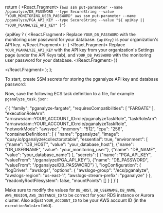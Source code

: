   return (
    <React.Fragment>
      <CodeBlock>
        {`aws ssm put-parameter --name /pganalyze/DB_PASSWORD --type SecureString --value "YOUR_MONITORING_USER_PASSWORD"
aws ssm put-parameter --name /pganalyze/PGA_API_KEY --type SecureString --value "${
            apiKey || "YOUR_PGANALYZE_API_KEY"
          }"`}
      </CodeBlock>
      <p>
        {apiKey ? (
          <React.Fragment>
            Replace <code>YOUR_DB_PASSWORD</code> with the monitoring user
            password for your database. <code>{apiKey}</code> is your
            organization's API key.
          </React.Fragment>
        ) : (
          <React.Fragment>
            Replace <code>YOUR_PGANALYZE_API_KEY</code> with the API key from
            your organization&apos;s Settings page (under the API Keys tab),
            and <code>YOUR_DB_PASSWORD</code> with the monitoring user password
            for your database.
          </React.Fragment>
        )}
      </p>
    </React.Fragment>
  );
};

To start, create SSM secrets for storing the pganalyze API key and database password:

<SSMConfig apiKey={props.apiKey} />

Now, save the following ECS task definition to a file, for example `pganalyze_task.json`:

<CodeBlock language="json">
{`{
  "family": "pganalyze-fargate",
  "requiresCompatibilities": [
    "FARGATE"
  ],
  "executionRoleArn": "arn:aws:iam::YOUR_ACCOUNT_ID:role/pganalyzeTaskRole",
  "taskRoleArn": "arn:aws:iam::YOUR_ACCOUNT_ID:role/pganalyzeTaskRole",
  "networkMode": "awsvpc",
  "memory": "512",
  "cpu": "256",
  "containerDefinitions": [
    {
      "name": "pganalyze",
      "image": "quay.io/pganalyze/collector:stable",
      "essential": true,
      "environment": [
        {"name": "DB_HOST", "value": "your_database_host"},
        {"name": "DB_USERNAME", "value": "your_monitoring_user"},
        {"name": "DB_NAME", "value": "your_database_name"}
      ],
      "secrets": [
        {"name": "PGA_API_KEY", "valueFrom": "/pganalyze/PGA_API_KEY"},
        {"name": "DB_PASSWORD", "valueFrom": "/pganalyze/DB_PASSWORD"}
      ],
      "logConfiguration": {
        "logDriver": "awslogs",
        "options": {
          "awslogs-group": "/ecs/pganalyze",
          "awslogs-region": "us-east-1",
          "awslogs-stream-prefix": "pganalyze"
        }
      },
      "readonlyRootFilesystem": false,
      "mountPoints": []
    }
  ]
}`}
</CodeBlock>

Make sure to modify the values for `DB_HOST`, `DB_USERNAME`, `DB_NAME`, `AWS_REGION`, `AWS_INSTANCE_ID` to be correct for your RDS instance or Aurora cluster. Also adjust `YOUR_ACCOUNT_ID` to be your AWS account ID (in the `executionRoleArn` field).
